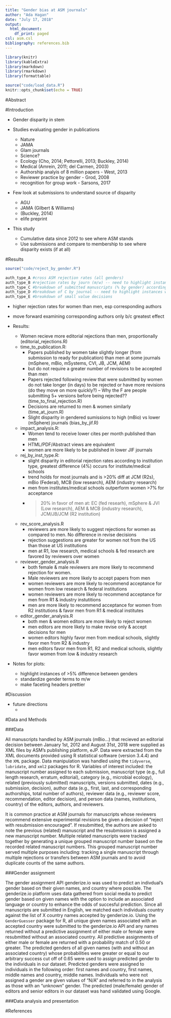 ```yaml
---
title: "Gender bias at ASM journals"
author: "Ada Hagan"
date: "July 17, 2018"
output:
  html_document:
    df_print: paged
csl: asm.csl
bibliography: references.bib
---
```


```r
library(knitr)
library(kableExtra)
library(markdown)
library(rmarkdown)
library(formattable)

source("code/load_data.R")
knitr::opts_chunk$set(echo = TRUE)
```

#Abstract

#Introduction

  + Gender disparity in stem
  
  + Studies evaluating gender in publications
      + Nature
      + JAMA
      + Glam journals
      + Science?
      + Ecology (Cho, 2014; Pettorelli, 2013; Buckley, 2014)
      + Medical (Amrein, 2011; del Carmen, 2003)
      + Authorship analyis of 8 million papers - West, 2013
      + Reviewer practice by gender - Grod, 2008
      + recognition for group work - Sarsons, 2017
  
  + Few look at submissions to understand source of disparity
      + AGU
      + JAMA (Gilbert & Williams)
      + (Buckley, 2014)
      + elife preprint
  
  + This study
      + Cumulative data since 2012 to see where ASM stands
      + Use submissions and compare to membership to see where disparity exists (if at all)

#Results
```r
source("code/reject_by_gender.R")

auth_type_A #cross ASM rejection rates (all genders)
auth_type_B #rejection rates by journ (m/w) -- need to highlight instances with diff > 5%
auth_type_C #breakdown of submitted manuscripts (% by gender) according to EJP.decision
auth_type_D #breakdown of C by journal -- need to highlight instances with diff > 5%
auth_type_E #breakdown of small value decisions
```
  + higher rejection rates for women than men, esp corresponding authors
  + move forward examining corresponding authors only b/c greatest effect


  + Results:
      + Women recieve more editorial rejections than men, proportionally (editorial_rejections.R)
    + time_to_publication.R:
      + Papers published by women take slightly longer (from submission to ready for publication) than men at some journals (mSphere, mBio, mSystems, CVI, JB, JCM, AEM)
      + but do not require a greater number of revisions to be accepted than men
      + Papers rejected following review that were submitted by women do not take longer (in days) to be rejected or have more revisions (do they move on more quickly?) -- Why the F are people submitting 5+ versions before being rejected?? (time_to_final_rejection.R)
      + Decisions are returned to men & women similarly (time_at_journ.R)
      + Slight disparity in gendered sumissions to high (mBio) vs lower (mSphere) journals (bias_by_jif.R)
    + impact_analysis.R:
      + Women tend to receive lower cites per month published than men 
      + HTML/PDF/Abstract views are equivalent 
      + women are more likely to be published in lower JIF journals
    + rej_by_inst_type.R:
      + slight disparity in editorial rejection rates according to institution type, greatest difference (4%) occurs for institute/medical schools
      + trend holds for most journals and is >20% diff at JCM (R2s), mBio (Federal), MCB (low research), AEM (industry research)
      + men from institutes/medical schools outperform women >7% for acceptance
      + >20% in favor of men at: EC (fed researh), mSphere & JVI (Low research), AEM & MCB (industry research), JCM/JB/JCM (R2 institution)
    + rev_score_analysis.R
      + reviewers are more likely to suggest rejections for women as compared to men. No difference in revise decisions
      + rejection suggestions are greater for women not from the US than those at US institutions
      + men at R1, low research, medical schools & fed research are favored by reviewers over women
    + reviewer_gender_analysis.R
      + both female & male reviewers are more likely to recommend rejection for women. 
      + Male reviewers are more likely to accept papers from men
      + women reviewers are more likely to recommend acceptance for women from low research & federal institutions 
      + women reviewers are more likely to recommend acceptance for men from R1 & industry instutitions
      + men are more likely to recommend acceptance for women from R2 institutions & favor men from R1 & medical institutes
    + editor_gender_analysis.R
      + both men & women editors are more likely to reject women
      + men editors are more likely to make revise only & accept decisions for men
      + women editors highly favor men from medical schools, slightly favor men from R2 & industry
      + men editors favor men from R1, R2 and medical schools, slightly favor women from low & industry research

  + Notes for plots:
      + highlight instances of >5% difference between genders
      + standardize gender terms to m/w
      + make faceting headers prettier

#Discussion

  + future directions
      + 

#Data and Methods

###Data

All manuscripts handled by ASM journals (mBio...) that recieved an editorial decision between January 1st, 2012 and August 31st, 2018 were supplied as XML files by ASM's publishing platform, eJP. Data were extracted from the XML documents provided using R statistical software (version 3.4.4) and the `XML` package. Data manipulation was handled using the `tidyverse`, `lubridate`, and `xml2` packages for R. Variables of interest included: the manuscript number assigned to each submission, manuscript type (e.g., full length research, erratum, editorial), category (e.g., microbial ecology), related (previously submitted) manuscripts, versions submitted, dates (e.g., submission, decision), author data (e.g., first, last, and corresponding authorships, total number of authors), reviewer data (e.g., reviewer score, recommendation, editor decision), and person data (names, institutions, country) of the editors, authors, and reviewers. 

It is common practice at ASM journals for manuscripts whose reviewers recommend extensive experimental revisions be given a decision of "reject with resubmission encouraged". If resubmitted, the authors are asked to note the previous (related) manuscript and the resubmission is assigned a new manuscript number. Multiple related manuscripts were tracked together by generating a unique grouped manuscript number based on the recorded related manuscript numbers. This grouped manuscript number served multiple purposes including: tracking a single manuscript through multiple rejections or transfers between ASM journals and to avoid duplicate counts of the same authors. 

###Gender assignment

The gender assignment API genderize.io was used to predict an indivdual's gender based on their given names, and country where possible. The genderize.io platform uses data gathered from social media to predict gender based on given names with the option to include an associated language or country to enhance the odds of succesful prediction. Since all manuscripts are submitted in English, we matched each individuals country against the list of X country names accepted by genderize.io. Using the `GenderGuesser` package for R, all unique given names associated with an accepted country were submitted to the genderize.io API and any names returned without a predictive assignment of either male or female were resubmitted without an associated country. All predictive assignments of either male or female are returned with a probability match of 0.50 or greater. The predicted genders of all given names (with and without an associated country) whose probabilities were greater or equal to our arbitrary success cut off of 0.65 were used to assign predicted gender to the individuals in our dataset. Predicted genders were assigned to individuals in the following order: first names and country, first names, middle names and country, middle names. Individuals who were not assigned a gender are given values of "N/A" and referred to in the analysis as those with an "unknown" gender. The predicted (male/female) gender of editors and senior editors in our dataset was hand validated using Google. 

###Data analysis and presentation


#References
